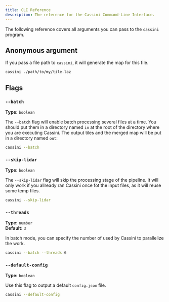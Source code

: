 ```yaml
---
title: CLI Reference
description: The reference for the Cassini Command-Line Interface.
---
```



The following reference covers all arguments you can pass to the `cassini` program.

## Anonymous argument

If you pass a <GlossaryLink slug="lidar" /> file path to `cassini`, it will generate the map for this file.

```sh
cassini ./path/to/my/tile.laz
```

## Flags

### `--batch`

<p>

**Type:** `boolean`<br />

</p>

The `--batch` flag will enable batch processing several <GlossaryLink slug="lidar" /> files at a time. You should put them in a directory named `in` at the root of the directory where you are executing Cassini. The output tiles and the merged map will be put in a directory named `out`:

```sh
cassini --batch
```

### `--skip-lidar`

<p>

**Type:** `boolean`<br />

</p>

The `--skip-lidar` flag will skip the <GlossaryLink slug="lidar" /> processing stage of the pipeline. It will only work if you allready ran Cassini once fot the input files, as it will reuse some temp files.

```sh
cassini --skip-lidar
```

### `--threads`

<p>

**Type:** `number`<br />
**Default:** `3`

</p>

In batch mode, you can specify the number of <GlossaryLink slug="thread" label="threads" /> used by Cassini to parallelize the work.

```sh
cassini --batch --threads 6
```

### `--default-config`

<p>

**Type:** `boolean`<br />

</p>

Use this flag to output a default `config.json` file.

```sh
cassini --default-config
```
